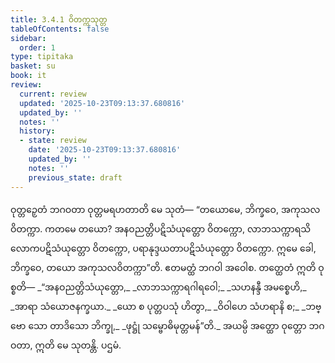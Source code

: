 ```yaml
---
title: 3.4.1 ဝိတက္ကသုတ္တ
tableOfContents: false
sidebar:
  order: 1
type: tipitaka
basket: su
book: it
review:
  current: review
  updated: '2025-10-23T09:13:37.680816'
  updated_by: ''
  notes: ''
  history:
  - state: review
    date: '2025-10-23T09:13:37.680816'
    updated_by: ''
    notes: ''
    previous_state: draft
---
```



<ReviewStatus review={frontmatter.review} showDetails={true} />

<HypothesisAnnotation frontmatter={frontmatter} />

<DynamicBreadcrumb />

<Division number="80" book="it" e="ch" v="18" p="244">

<Paragraph number="535" book="it">
ဝုတ္တဉှေတံ ဘဂဝတာ ဝုတ္တမရဟတာတိ မေ သုတံ—
</Paragraph>

<Paragraph number="536" book="it">
“တယောမေ, ဘိက္ခဝေ, အကုသလဝိတက္ကာ. ကတမေ တယော? အနဝညတ္တိပဋိသံယုတ္တော ဝိတက္ကော, လာဘသက္ကာရသိလောကပဋိသံယုတ္တော ဝိတက္ကော, ပရာနုဒ္ဒယတာပဋိသံယုတ္တော ဝိတက္ကော. ဣမေ ခေါ, ဘိက္ခဝေ, တယော အကုသလဝိတက္ကာ”တိ. ဧတမတ္ထံ ဘဂဝါ အဝေါစ. တတ္ထေတံ ဣတိ ဝုစ္စတိ—
</Paragraph>

<Paragraph number="537" type="verses" book="it">
_“အနဝညတ္တိသံယုတ္တော,_  
_လာဘသက္ကာရဂါရဝေါ;_  
_သဟနန္ဒီ အမစ္စေဟိ,_  
_အာရာ သံယောဇနက္ခယာ._  

</Paragraph>

<Paragraph number="538" type="verses" book="it">
_ယော စ ပုတ္တပသုံ ဟိတွာ,_  
_ဝိဝါဟေ သံဟရာနိ စ;_  
_ဘဗ္ဗော သော တာဒိသော ဘိက္ခု,_  
_ဖုဋ္ဌုံ သမ္ဗောဓိမုတ္တမန်”တိ._  

</Paragraph>

<Paragraph number="539" book="it">
အယမ္ပိ အတ္ထော ဝုတ္တော ဘဂဝတာ, ဣတိ မေ သုတန္တိ.

</Paragraph>
</Division>

<Paragraph number="540" type="center" book="it">
ပဌမံ.
</Paragraph>